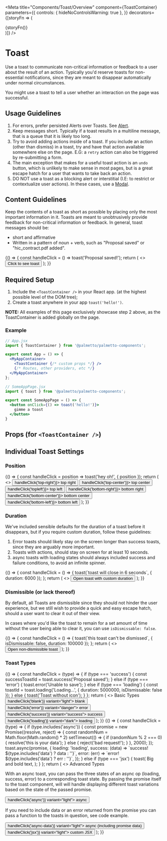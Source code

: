 
<Meta
  title="Components/Toast/Overview"
  component={ToastContainer}
  parameters={{
    controls: { hideNoControlsWarning: true },
  }}
  decorators={[storyFn => (
    <div>
      <ToastContainer />
      {storyFn()}
    </div>
  )]}
/>

# Toast

Use a toast to communicate non-critical information or feedback to a user about the result of an action.
Typically you'd reserve toasts for non-essential notifications, since they are meant to disappear automatically
under normal circumstances.

You might use a toast to tell a user whether an interaction on the page was successful.

## Usage Guidelines
1. For errors, prefer persisted Alerts over Toasts. See [Alert](?path=/docs/components-alert-overview--default-story).
2. Keep messages short. Typically if a toast results in a multiline message, that is a queue that it is likely too long.
3. Try to avoid adding actions inside of a toast. If you include an action (other than dismiss) in a toast,
try and have that action available somewhere else on the page.
E.G: a `retry` action can also be triggered by re-submitting a form.
4. The main exception that makes for a useful toast action is an `undo` button, which is unlikely to make sense
in most pages, but is a great escape hatch for a user that wants to take back an action.
5. DO NOT use a toast as a blocking alert or interstitial (I.E: to restrict or contextualize user actions). In these
cases, use a [Modal](?path=/docs/components-modal-overview--default-story).

## Content Guidelines

Keep the contents of a toast as short as possible by placing only the most important information in it. Toasts are meant to unobtrusively provide feedback for non-critical information or feedback. In general, toast messages should be:

- short and affirmative
- Written in a pattern of noun + verb, such as "Proposal saved" or "hic_contract.pdf added".

<Canvas isExpanded>
  <Story name="Default">
    {() => {
      const handleClick = () => toast('Proposal saved!');
      return (
        <>
          <Button onClick={handleClick}>
            Click to see toast
          </Button>
        </>
      );
    }}
  </Story>
</Canvas>

## Required Setup

1. Include the `<ToastContainer />` in your React app. (at the highest possible level of the DOM tree);
2. Create a toast anywhere in your app `toast('hello!')`.

**NOTE:** All examples of this page exclusively showcase step 2 above, as the ToastContainer is added globally on the page.

### Example
```jsx
// App.jsx
import { ToastContainer } from '@palmetto/palmetto-components';

export const App = () => {
  <MyAppContainer>
    <ToastContainer {/* custom props */} />
    {/* Routes, other providers, etc */}
  </MyAppContainer>
};

// SomeAppPage.jsx
import { toast } from '@palmetto/palmetto-components';

export const SomeAppPage = () => {
  <button onClick={() => toast('hello!')}>
    gimme a toast
  </button>
}
```

## Props (for `<ToastContainer />`)

<ArgsTable of={ToastContainer} />

## Individual Toast Settings

### Position

<Canvas isExpanded>
  <Story name="Position">
    {() => {
      const handleClick = position => toast('hey oh!', { position });
      return (
        <>
          <Box childGap="md" direction="row">
            <Button onClick={() => handleClick('top-right')}>
              top right
            </Button>
            <Button onClick={() => handleClick('top-center')}>
              top center
            </Button>
            <Button onClick={() => handleClick('topleft')}>
              top left
            </Button>
            <Button onClick={() => handleClick('bottom-right')}>
              bottom right
            </Button>
            <Button onClick={() => handleClick('bottom-center')}>
              bottom center
            </Button>
            <Button onClick={() => handleClick('bottom-left')}>
              bottom left
            </Button>
          </Box>
        </>
      );
    }}
  </Story>
</Canvas>

### Duration

We've included sensible defaults for the duration of a toast before it disappears, but if you require custom duration, follow these guidelines:

1. Error toasts should likely stay on the screen
longer than success toasts, since they are arguably more important.
2. Toasts with actions, should stay on screen for at least 10 seconds.
3. async toasts with loading states should always included success and failure conditions,
to avoid an infinite spinner.

<Canvas isExpanded>
  <Story name="Duration">
    {() => {
      const handleClick = () => {
        toast(`toast will close in 6 seconds`, { duration: 6000 });
      };
      return (
        <>
          <Box childGap="md" direction="row">
            <Button onClick={handleClick}>
              Open toast with custom duration
            </Button>
          </Box>
        </>
      );
    }}
  </Story>
</Canvas>

### Dismissible (or lack thereof)

By default, all Toasts are dismissible since they
should not hinder the user experience, but we still wish to provide a quick and easy
escape hatch, should a user want to clear it out of their view.

In cases where you'd like the toast to remain for a set amount of time
without the user being able to clear it, you can use `isDismissable: false`.

<Canvas isExpanded>
  <Story name="Dismissible">
    {() => {
      const handleClick = () => {
        toast(`this toast can't be dismissed`, { isDismissable: false, duration: 100000 });
      };
      return (
        <>
          <Box childGap="md" direction="row">
            <Button onClick={handleClick}>
              Open non-dismissible toast
            </Button>
          </Box>
        </>
      );
    }}
  </Story>
</Canvas>

### Toast Types

<Canvas isExpanded>
  <Story name="Basic Types">
    {() => {
      const handleClick = (type) => {
        if (type === 'success') {
          const successToastId = toast.success('Proposal saved');
        } else if (type === 'error') {
          toast.error('Unable to save');
        } else if (type === 'loading') {
          const toastId = toast.loading('Loading...', { duration: 5000000, isDismissable: false });
        } else {
          toast('Toast without icon');
        }
      };
      return (
        <>
          <Box fontSize="lg" fontWeight="bold" margin="0 0 md 0">
            Basic Types
          </Box>
          <Box childGap="md" direction="row">
            <Button onClick={() => handleClick('blank')} variant="light">
              blank
            </Button>
            <Button onClick={() => handleClick('error')} variant="danger">
              error
            </Button>
            <Button onClick={() => handleClick('success')} variant="success">
              success
            </Button>
            <Button onClick={() => handleClick('loading')} variant="dark">
              loading
            </Button>
          </Box>
        </>
      );
    }}
  </Story>
</Canvas>

<Canvas isExpanded>
  <Story name="Advanced Types">
    {() => {
      const handleClick = (type) => {
        if (type.includes('async')) {
          const promise = new Promise((resolve, reject) => {
            const randomNum = Math.floor(Math.random() * 2)
            setTimeout(() => {
              if (randomNum % 2 === 0) {
                resolve('this is your data');
              } else {
                reject('bad request!');
              }
            }, 2000);
          });
          toast.async(promise, {
            loading: 'loading',
            success: (data) => `success! ${type.includes('data') ? data : ''}`,
            error: (err) => `error! ${type.includes('data') ? err : ''}`,
          });
        } else if (type === 'jsx') {
          toast(
            <Box fontSize="xl" display="block">Big and <Box fontWeight="bold" display="inline">bold</Box>&nbsp;text</Box>,
          );
        }
      };
      return (
        <>
          <Box fontSize="lg" fontWeight="bold" margin="0 0 md 0">
            Advanced Types
          </Box>
          <Box display="block" childGap="md">
            <Box display="block" childGap="sm">
              <p>
                With an async toast, you can pass the three states of an async op (loading, success, error)
                to a corresponding toast state. By passing the promise itself to the
                toast component, will will handle displaying different toast variations based on the
                state of the passed promise.
              </p>
              <Button onClick={() => handleClick('async')} variant="light">
                async
              </Button>
            </Box>
            <Box display="block" childGap="sm">
              <p>
                If you need to include data or an error returned from the promise
                you can pass a function to the toasts in question, see code example.
              </p>
              <Button onClick={() => handleClick('async-data')} variant="light">
                async (including promise data)
              </Button>
            </Box>
            <Button onClick={() => handleClick('jsx')} variant="light">
              custom JSX
            </Button>
          </Box>
        </>
      );
    }}
  </Story>
</Canvas>
